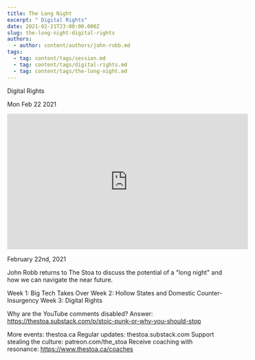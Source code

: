 ```yaml
---
title: The Long Night
excerpt: " Digital Rights"
date: 2021-02-21T23:00:00.000Z
slug: the-long-night-digital-rights
authors:
  - author: content/authors/john-robb.md
tags:
  - tag: content/tags/session.md
  - tag: content/tags/digital-rights.md
  - tag: content/tags/the-long-night.md
---
```




 Digital Rights

Mon Feb 22 2021

<iframe width="560" height="315" src="https://www.youtube.com/embed/7SkNXRvs8do" title="The Long Night: Digital Rights w/ John Robb" frameborder="0" allow="accelerometer; autoplay; clipboard-write; encrypted-media; gyroscope; picture-in-picture" allowfullscreen ></iframe>

February 22nd, 2021

John Robb returns to The Stoa to discuss the potential of a "long night" and how we can navigate the near future. 

Week 1: Big Tech Takes Over
Week 2: Hollow States and Domestic Counter-Insurgency
Week 3: Digital Rights

Why are the YouTube comments disabled? Answer: https://thestoa.substack.com/p/stoic-punk-or-why-you-should-stop

More events: thestoa.ca
Regular updates: thestoa.substack.com
Support stealing the culture: patreon.com/the_stoa
Receive coaching with resonance: https://www.thestoa.ca/coaches


